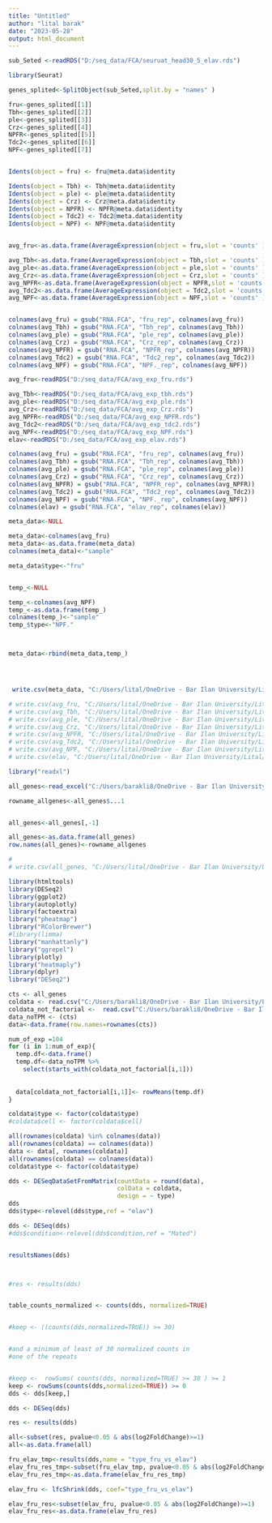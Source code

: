 ```yaml
---
title: "Untitled"
author: "lital barak"
date: "2023-05-28"
output: html_document
---
```


```r
sub_Seted <-readRDS("D:/seq_data/FCA/seuruat_head30_5_elav.rds")

library(Seurat)

genes_splited<-SplitObject(sub_Seted,split.by = "names" )

fru<-genes_splited[[1]]
Tbh<-genes_splited[[2]]
ple<-genes_splited[[3]]
Crz<-genes_splited[[4]]
NPFR<-genes_splited[[5]]
Tdc2<-genes_splited[[6]]
NPF<-genes_splited[[7]]


Idents(object = fru) <- fru@meta.data$identity

Idents(object = Tbh) <- Tbh@meta.data$identity
Idents(object = ple) <- ple@meta.data$identity
Idents(object = Crz) <- Crz@meta.data$identity
Idents(object = NPFR) <- NPFR@meta.data$identity
Idents(object = Tdc2) <- Tdc2@meta.data$identity
Idents(object = NPF) <- NPF@meta.data$identity


avg_fru<-as.data.frame(AverageExpression(object = fru,slot = 'counts' ))

avg_Tbh<-as.data.frame(AverageExpression(object = Tbh,slot = 'counts' ))
avg_ple<-as.data.frame(AverageExpression(object = ple,slot = 'counts' ))
avg_Crz<-as.data.frame(AverageExpression(object = Crz,slot = 'counts' ))
avg_NPFR<-as.data.frame(AverageExpression(object = NPFR,slot = 'counts' ))
avg_Tdc2<-as.data.frame(AverageExpression(object = Tdc2,slot = 'counts' ))
avg_NPF<-as.data.frame(AverageExpression(object = NPF,slot = 'counts' ))


colnames(avg_fru) = gsub("RNA.FCA", "fru_rep", colnames(avg_fru))
colnames(avg_Tbh) = gsub("RNA.FCA", "Tbh_rep", colnames(avg_Tbh))
colnames(avg_ple) = gsub("RNA.FCA", "ple_rep", colnames(avg_ple))
colnames(avg_Crz) = gsub("RNA.FCA", "Crz_rep", colnames(avg_Crz))
colnames(avg_NPFR) = gsub("RNA.FCA", "NPFR_rep", colnames(avg_NPFR))
colnames(avg_Tdc2) = gsub("RNA.FCA", "Tdc2_rep", colnames(avg_Tdc2))
colnames(avg_NPF) = gsub("RNA.FCA", "NPF._rep", colnames(avg_NPF))


```

```r
avg_fru<-readRDS("D:/seq_data/FCA/avg_exp_fru.rds")

avg_Tbh<-readRDS("D:/seq_data/FCA/avg_exp_tbh.rds")
avg_ple<-readRDS("D:/seq_data/FCA/avg_exp_ple.rds")
avg_Crz<-readRDS("D:/seq_data/FCA/avg_exp_Crz.rds")
avg_NPFR<-readRDS("D:/seq_data/FCA/avg_exp_NPFR.rds")
avg_Tdc2<-readRDS("D:/seq_data/FCA/avg_exp_tdc2.rds")
avg_NPF<-readRDS("D:/seq_data/FCA/avg_exp_NPF.rds") 
elav<-readRDS("D:/seq_data/FCA/avg_exp_elav.rds")

colnames(avg_fru) = gsub("RNA.FCA", "fru_rep", colnames(avg_fru))
colnames(avg_Tbh) = gsub("RNA.FCA", "Tbh_rep", colnames(avg_Tbh))
colnames(avg_ple) = gsub("RNA.FCA", "ple_rep", colnames(avg_ple))
colnames(avg_Crz) = gsub("RNA.FCA", "Crz_rep", colnames(avg_Crz))
colnames(avg_NPFR) = gsub("RNA.FCA", "NPFR_rep", colnames(avg_NPFR))
colnames(avg_Tdc2) = gsub("RNA.FCA", "Tdc2_rep", colnames(avg_Tdc2))
colnames(avg_NPF) = gsub("RNA.FCA", "NPF._rep", colnames(avg_NPF))
colnames(elav) = gsub("RNA.FCA", "elav_rep", colnames(elav))


```




```r
meta_data<-NULL

meta_data<-colnames(avg_fru)
meta_data<-as.data.frame(meta_data)
colnames(meta_data)<-"sample"

meta_data$type<-"fru"


temp_<-NULL

temp_<-colnames(avg_NPF)
temp_<-as.data.frame(temp_)
colnames(temp_)<-"sample"
temp_$type<-"NPF."



meta_data<-rbind(meta_data,temp_)




 write.csv(meta_data, "C:/Users/lital/OneDrive - Bar Ilan University/Lital/weekly presentation/28.5.23/meta_data_elav.csv", row.names=FALSE)

```



```r
# write.csv(avg_fru, "C:/Users/lital/OneDrive - Bar Ilan University/Lital/weekly presentation/28.5.23/fru_avg_sc.csv", row.names=TRUE)
# write.csv(avg_Tbh, "C:/Users/lital/OneDrive - Bar Ilan University/Lital/weekly presentation/28.5.23/Tbh_avg_sc.csv", row.names=TRUE)
# write.csv(avg_ple, "C:/Users/lital/OneDrive - Bar Ilan University/Lital/weekly presentation/28.5.23/ple_avg_sc.csv", row.names=TRUE)
# write.csv(avg_Crz, "C:/Users/lital/OneDrive - Bar Ilan University/Lital/weekly presentation/28.5.23/Crz_avg_sc.csv", row.names=TRUE)
# write.csv(avg_NPFR, "C:/Users/lital/OneDrive - Bar Ilan University/Lital/weekly presentation/28.5.23/NPFR_avg_sc.csv", row.names=TRUE)
# write.csv(avg_Tdc2, "C:/Users/lital/OneDrive - Bar Ilan University/Lital/weekly presentation/28.5.23/Tdc2_avg_sc.csv", row.names=TRUE)
# write.csv(avg_NPF, "C:/Users/lital/OneDrive - Bar Ilan University/Lital/weekly presentation/28.5.23/NPF_avg_sc.csv", row.names=TRUE)
# write.csv(elav, "C:/Users/lital/OneDrive - Bar Ilan University/Lital/weekly presentation/28.5.23/elav_avg_sc.csv", row.names=TRUE)

library("readxl")

all_genes<-read_excel("C:/Users/barakli8/OneDrive - Bar Ilan University/Lital/weekly presentation/28.5.23/all_gene_Avg_Elav.xlsx",)

rowname_allgenes<-all_genes$...1


all_genes<-all_genes[,-1]

all_genes<-as.data.frame(all_genes)
row.names(all_genes)<-rowname_allgenes

# 
# write.csv(all_genes, "C:/Users/lital/OneDrive - Bar Ilan University/Lital/weekly presentation/28.5.23/NPF_avg_sc.csv", row.names=TRUE)
```




```r
library(htmltools)
library(DESeq2)
library(ggplot2)
library(autoplotly)
library(factoextra)
library("pheatmap")
library("RColorBrewer")
#library(limma)
library("manhattanly")
library("ggrepel")
library(plotly)
library("heatmaply")
library(dplyr)
library("DESeq2")
```



```r
cts <- all_genes
coldata <- read.csv("C:/Users/barakli8/OneDrive - Bar Ilan University/Lital/weekly presentation/28.5.23/meta_data_elav.csv", row.names=1)
coldata_not_factorial <-  read.csv("C:/Users/barakli8/OneDrive - Bar Ilan University/Lital/weekly presentation/28.5.23/meta_data_elav.csv")
data_noTPM <- (cts)
data<-data.frame(row.names=rownames(cts))
```



```r
num_of_exp =104
for (i in 1:num_of_exp){
  temp.df<-data.frame()
  temp.df<-data_noTPM %>%
    select(starts_with(coldata_not_factorial[i,1]))
  
  
  data[coldata_not_factorial[i,1]]<- rowMeans(temp.df)
}

coldata$type <- factor(coldata$type)
#coldata$cell <- factor(coldata$cell)

all(rownames(coldata) %in% colnames(data))
all(rownames(coldata) == colnames(data))
data <- data[, rownames(coldata)]
all(rownames(coldata) == colnames(data))
coldata$type <- factor(coldata$type)

```


```r
dds <- DESeqDataSetFromMatrix(countData = round(data),
                              colData = coldata,
                              design = ~ type)
dds
dds$type<-relevel(dds$type,ref = "elav")

dds <- DESeq(dds)
#dds$condition<-relevel(dds$condition,ref = "Mated")


resultsNames(dds)



#res <- results(dds)


table_counts_normalized <- counts(dds, normalized=TRUE)


#keep <- ((counts(dds,normalized=TRUE)) >= 30)


#and a minimum of least of 30 normalized counts in
#one of the repeats


#keep <-  rowSums( counts(dds, normalized=TRUE) >= 30 ) >= 1  
keep <- rowSums(counts(dds,normalized=TRUE)) >= 0
dds <- dds[keep,]

dds <- DESeq(dds)

res <- results(dds)

all<-subset(res, pvalue<0.05 & abs(log2FoldChange)>=1)
all<-as.data.frame(all)

```




```r
fru_elav_tmp<-results(dds,name = "type_fru_vs_elav")
elav_fru_res_tmp<-subset(fru_elav_tmp, pvalue<0.05 & abs(log2FoldChange)>=1)
elav_fru_res_tmp<-as.data.frame(elav_fru_res_tmp)
```

```r
elav_fru <- lfcShrink(dds, coef="type_fru_vs_elav")

elav_fru_res<-subset(elav_fru, pvalue<0.05 & abs(log2FoldChange)>=1)
elav_fru_res<-as.data.frame(elav_fru_res)
```

